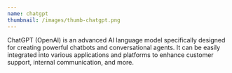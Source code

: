 ```yaml
---
name: chatgpt
thumbnail: /images/thumb-chatgpt.png
---
```


ChatGPT (OpenAI) is an advanced AI language model specifically designed for creating powerful chatbots and conversational agents. It can be easily integrated into various applications and platforms to enhance customer support, internal communication, and more.
